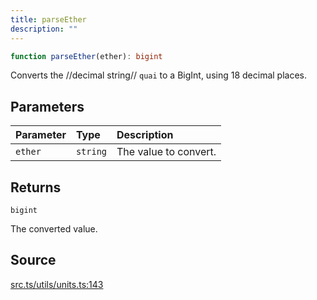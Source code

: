 ```yaml
---
title: parseEther
description: ""
---
```


```ts
function parseEther(ether): bigint
```

Converts the //decimal string// `quai` to a BigInt, using 18
 decimal places.

## Parameters

| Parameter | Type | Description |
| :------ | :------ | :------ |
| `ether` | `string` | The value to convert. |

## Returns

`bigint`

The converted value.

## Source

[src.ts/utils/units.ts:143](https://github.com/dominant-strategies/quais-6.js/blob/3f482dd134064d41657ff7dc9ba8162f741c9c83/src.ts/utils/units.ts#L143)
